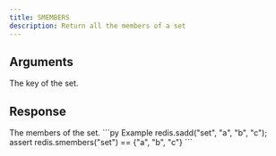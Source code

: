 ```yaml
---
title: SMEMBERS
description: Return all the members of a set
---
```


## Arguments

<ParamField body="key" type="str" required>
  The key of the set.
</ParamField>

## Response

<ResponseField type="set" required>
  The members of the set.
</ResponseField>

<RequestExample>
```py Example 
redis.sadd("set", "a", "b", "c"); 
assert redis.smembers("set") == {"a", "b", "c"}
```

</RequestExample>
